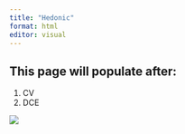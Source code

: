 ```yaml
---
title: "Hedonic"
format: html
editor: visual
---
```


## This page will populate after:

1.  CV
2.  DCE

![](https://www.reactiongifs.us/wp-content/uploads/2016/08/we_have_to_go_back_lost.gif)
